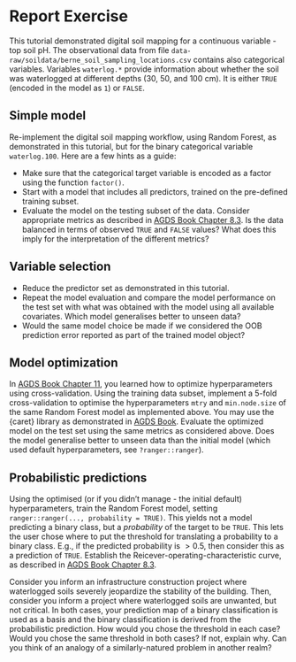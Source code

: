 # Report Exercise {#sec-exercise}

This tutorial demonstrated digital soil mapping for a continuous variable - top soil pH. The observational data from file `data-raw/soildata/berne_soil_sampling_locations.csv` contains also categorical variables. Variables `waterlog.*` provide information about whether the soil was waterlogged at different depths (30, 50, and 100 cm). It is either `TRUE` (encoded in the model as `1`) or `FALSE`.

## Simple model

Re-implement the digital soil mapping workflow, using Random Forest, as demonstrated in this tutorial, but for the binary categorical variable `waterlog.100`. Here are a few hints as a guide:

- Make sure that the categorical target variable is encoded as a factor using the function `factor()`.
- Start with a model that includes all predictors, trained on the pre-defined training subset.
- Evaluate the model on the testing subset of the data. Consider appropriate metrics as described in [AGDS Book Chapter 8.3](https://geco-bern.github.io/agds/regressionclassification.html#extra-material). Is the data balanced in terms of observed `TRUE` and `FALSE` values? What does this imply for the interpretation of the different metrics?

## Variable selection

- Reduce the predictor set as demonstrated in this tutorial.
- Repeat the model evaluation and compare the model performance on the test set with what was obtained with the model using all available covariates. Which model generalises better to unseen data? 
- Would the same model choice be made if we considered the OOB prediction error reported as part of the trained model object?

## Model optimization

In [AGDS Book Chapter 11](https://geco-bern.github.io/agds/randomforest.html#out-of-bag-prediction), you learned how to optimize hyperparameters using cross-validation. Using the training data subset, implement a 5-fold cross-validation to optimise the hyperparameters `mtry` and `min.node.size` of the same Random Forest model as implemented above. You may use the {caret} library as demonstrated in [AGDS Book](https://geco-bern.github.io/agds). Evaluate the optimized model on the test set using the same metrics as considered above. Does the model generalise better to unseen data than the initial model (which used default hyperparameters, see `?ranger::ranger`).

## Probabilistic predictions

Using the optimised (or if you didn't manage - the initial default) hyperparameters, train the Random Forest model, setting `ranger::ranger(..., probability = TRUE)`. This yields not a model predicting a binary class, but a *probability* of the target to be `TRUE`. This lets the user chose where to put the threshold for translating a probability to a binary class. E.g., if the predicted probability is $>0.5$, then consider this as a prediction of `TRUE`. Establish the Reicever-operating-characteristic curve, as described in [AGDS Book Chapter 8.3](https://geco-bern.github.io/agds/regressionclassification.html#extra-material). 

Consider you inform an infrastructure construction project where waterlogged soils severely jeopardize the stability of the building. Then, consider you inform a project where waterlogged soils are unwanted, but not critical. In both cases, your prediction map of a binary classification is used as a basis and the binary classification is derived from the probabilistic prediction. How would you chose the threshold in each case? Would you chose the same threshold in both cases? If not, explain why. Can you think of an analogy of a similarly-natured problem in another realm?



<!-- After reading through this tutorial, you should have a solid understanding of how you can use Random Forest models for digital soil mapping. Based on the provided knowledge and code, it is now your task to improve and expand the analysis. As stated in Chapter @sec-dataprep, the model created in the tutorial picked random covariates for model building. This is of course nonsensical and should be your first step to improve the model. Find a way to create a workflow that filters for the most relevant predictors (do not pick random variables, and do not just add all variables to your final model - do you udnerstand why the latter makes no sense?...). What number of variables do you find to be suitable for your final model? -->

<!-- In the [AGDS Book](https://geco-bern.github.io/agds/), we explain how to conduct hyperparameter tuning and cross-validation of RandomForests via the {caret} package. Read up on how to do this and implement your own routine to predict the top layer pH! Moreover, we explain how to use model-agnostic procedures to interpret your model in the [AGDS Book](https://geco-bern.github.io/agds/). Conduct these tests on your model and interpret your findings. -->

<!-- Finally, you should test your model as demonstrated in the tutorial. Give explanations for how and why your model performs differently than the one in this tutorial. Note that this exercise thrives on your curiosity to code! So, if you want to go further, you could also investigate the prediction of other soil properties, or test and compare other machine learning methods. -->

<!--# ## Additional Exercises -->

<!--# ### Spatial Upscaling -->

<!--# In @sec-intro and @sec-dataprep, we touched on the topic of spatial auto-correlation. Re-read these sections and solve the problem below. -->

<!--# In the top half of Figure @fig-chessboard, there is a predicted land cover map based on a Random Forest model. The green circles are sampling locations where the land cover was classified by hand as for model training. The different colors denote different the covers. Comparing the prediction to the satellite image used for prediction, we see that, for example, agricultural land is in light green and urban structures are in red. -->

<!--# Now, we see that there is a lot of miss-classification happening here, and we see this chess-board pattern in the prediction map. Why is this happening? Find two causes of how the underlying data can lead to such miss-classification. -->

<!--# ```{=html} -->

<!--# <!--# Solution: -->

<!--# 1. Bad sampling scheme with not-evenly spread locations. Sampling scheme leads to spatially clustered training data. Model just predicts what is nearby and does not learn the information from the picture. -->

<!--# 2. Not using rotated coordinates as predictors leads to chess-board features. Model learned that there is dark forest to the east, light forest to the south, etc. -->

<!--# -->

<!--# ``` -->

<!--# ![Example for chess-board structured prediction map, taken from a GIS stackexchange [post](https://gis.stackexchange.com/questions/111932/classified-images-of-randomforest-classification-look-clustered).](images/chess_board_example.png){#fig-chessboard fig-align="center"} -->
